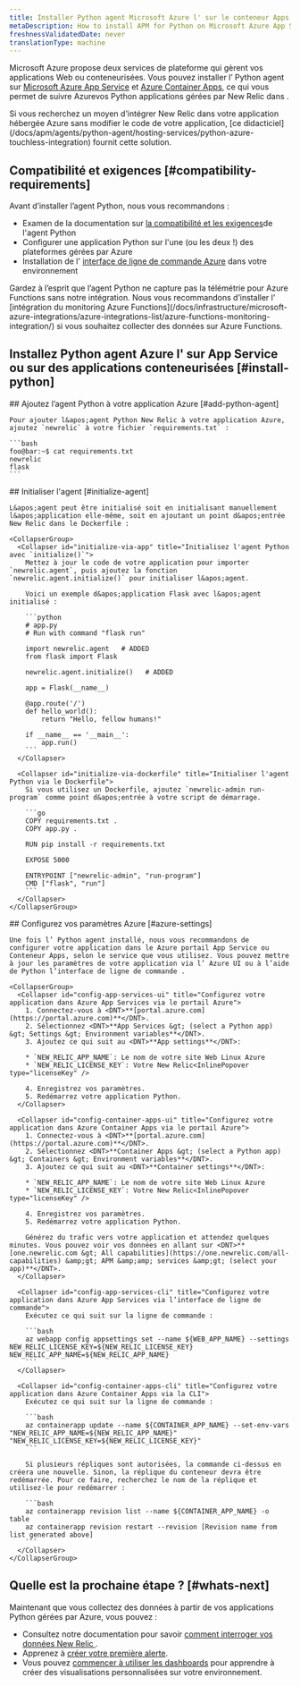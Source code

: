 ```yaml
---
title: Installer Python agent Microsoft Azure l' sur le conteneur Apps et App Service
metaDescription: How to install APM for Python on Microsoft Azure App Services and Container Apps.
freshnessValidatedDate: never
translationType: machine
---
```


Microsoft Azure propose deux services de plateforme qui gèrent vos applications Web ou conteneurisées. Vous pouvez installer l’ Python agent sur [Microsoft Azure App Service](https://learn.microsoft.com/en-us/azure/app-service/overview) et [Azure Container Apps](https://learn.microsoft.com/en-us/azure/container-apps/overview), ce qui vous permet de suivre Azurevos Python applications gérées par New Relic dans .

<Callout variant="tip" title="Approches alternatives">
  Si vous recherchez un moyen d’intégrer New Relic dans votre application hébergée Azure sans modifier le code de votre application, [ce didacticiel](/docs/apm/agents/python-agent/hosting-services/python-azure-touchless-integration) fournit cette solution.
</Callout>

## Compatibilité et exigences [#compatibility-requirements]

Avant d’installer l’agent Python, nous vous recommandons :

* Examen de la documentation sur [la compatibilité et les exigences](/docs/agents/python-agent/getting-started/compatibility-requirements-python-agent)de l&apos;agent Python
* Configurer une application Python sur l&apos;une (ou les deux !) des plateformes gérées par Azure
* Installation de l&apos; [interface de ligne de commande Azure](https://learn.microsoft.com/en-us/cli/azure/install-azure-cli-macos) dans votre environnement

<Callout variant="tip" title="Informations">
  Gardez à l’esprit que l’agent Python ne capture pas la télémétrie pour Azure Functions sans notre intégration. Nous vous recommandons d’installer l’ [intégration du monitoring Azure Functions](/docs/infrastructure/microsoft-azure-integrations/azure-integrations-list/azure-functions-monitoring-integration/) si vous souhaitez collecter des données sur Azure Functions.
</Callout>

## Installez Python agent Azure l&apos; sur App Service ou sur des applications conteneurisées [#install-python]

<Steps>
  <Step>
    ## Ajoutez l’agent Python à votre application Azure [#add-python-agent]

    Pour ajouter l&apos;agent Python New Relic à votre application Azure, ajoutez `newrelic` à votre fichier `requirements.txt` :

    ```bash
    foo@bar:~$ cat requirements.txt 
    newrelic
    flask
    ```
  </Step>

  <Step>
    ## Initialiser l&apos;agent [#initialize-agent]

    L&apos;agent peut être initialisé soit en initialisant manuellement l&apos;application elle-même, soit en ajoutant un point d&apos;entrée New Relic dans le Dockerfile :

    <CollapserGroup>
      <Collapser id="initialize-via-app" title="Initialisez l'agent Python avec `initialize()`">
        Mettez à jour le code de votre application pour importer `newrelic.agent`, puis ajoutez la fonction `newrelic.agent.initialize()` pour initialiser l&apos;agent.

        Voici un exemple d&apos;application Flask avec l&apos;agent initialisé :

        ```python
        # app.py
        # Run with command "flask run"

        import newrelic.agent   # ADDED
        from flask import Flask

        newrelic.agent.initialize()   # ADDED

        app = Flask(__name__)

        @app.route('/')
        def hello_world():
            return "Hello, fellow humans!"

        if __name__ == '__main__':
            app.run()
        ```
      </Collapser>

      <Collapser id="initialize-via-dockerfile" title="Initialiser l'agent Python via le Dockerfile">
        Si vous utilisez un Dockerfile, ajoutez `newrelic-admin run-program` comme point d&apos;entrée à votre script de démarrage.

        ```go
        COPY requirements.txt .
        COPY app.py .

        RUN pip install -r requirements.txt

        EXPOSE 5000

        ENTRYPOINT ["newrelic-admin", "run-program"]
        CMD ["flask", "run"]
        ```
      </Collapser>
    </CollapserGroup>
  </Step>

  <Step>
    ## Configurez vos paramètres Azure [#azure-settings]

    Une fois l’ Python agent installé, nous vous recommandons de configurer votre application dans le Azure portail App Service ou Conteneur Apps, selon le service que vous utilisez. Vous pouvez mettre à jour les paramètres de votre application via l’ Azure UI ou à l’aide de Python l’interface de ligne de commande .

    <CollapserGroup>
      <Collapser id="config-app-services-ui" title="Configurez votre application dans Azure App Services via le portail Azure">
        1. Connectez-vous à <DNT>**[portal.azure.com](https://portal.azure.com)**</DNT>.
        2. Sélectionnez <DNT>**App Services &gt; (select a Python app) &gt; Settings &gt; Environment variables**</DNT>.
        3. Ajoutez ce qui suit au <DNT>**App settings**</DNT>:

        * `NEW_RELIC_APP_NAME`: Le nom de votre site Web Linux Azure
        * `NEW_RELIC_LICENSE_KEY`: Votre New Relic<InlinePopover type="licenseKey" />

        4. Enregistrez vos paramètres.
        5. Redémarrez votre application Python.
      </Collapser>

      <Collapser id="config-container-apps-ui" title="Configurez votre application dans Azure Container Apps via le portail Azure">
        1. Connectez-vous à <DNT>**[portal.azure.com](https://portal.azure.com)**</DNT>.
        2. Sélectionnez <DNT>**Container Apps &gt; (select a Python app) &gt; Containers &gt; Environment variables**</DNT>.
        3. Ajoutez ce qui suit au <DNT>**Container settings**</DNT>:

        * `NEW_RELIC_APP_NAME`: Le nom de votre site Web Linux Azure
        * `NEW_RELIC_LICENSE_KEY`: Votre New Relic<InlinePopover type="licenseKey" />

        4. Enregistrez vos paramètres.
        5. Redémarrez votre application Python.

        Générez du trafic vers votre application et attendez quelques minutes. Vous pouvez voir vos données en allant sur <DNT>**[one.newrelic.com &gt; All capabilities](https://one.newrelic.com/all-capabilities) &amp;gt; APM &amp;amp; services &amp;gt; (select your app)**</DNT>.
      </Collapser>

      <Collapser id="config-app-services-cli" title="Configurez votre application dans Azure App Services via l’interface de ligne de commande">
        Exécutez ce qui suit sur la ligne de commande :

        ```bash
        az webapp config appsettings set --name ${WEB_APP_NAME} --settings NEW_RELIC_LICENSE_KEY=${NEW_RELIC_LICENSE_KEY} NEW_RELIC_APP_NAME=${NEW_RELIC_APP_NAME}
        ```
      </Collapser>

      <Collapser id="config-container-apps-cli" title="Configurez votre application dans Azure Container Apps via la CLI">
        Exécutez ce qui suit sur la ligne de commande :

        ```bash
        az containerapp update --name ${CONTAINER_APP_NAME} --set-env-vars "NEW_RELIC_APP_NAME=${NEW_RELIC_APP_NAME}" "NEW_RELIC_LICENSE_KEY=${NEW_RELIC_LICENSE_KEY}"
        ```

        Si plusieurs répliques sont autorisées, la commande ci-dessus en créera une nouvelle. Sinon, la réplique du conteneur devra être redémarrée. Pour ce faire, recherchez le nom de la réplique et utilisez-le pour redémarrer :

        ```bash
        az containerapp revision list --name ${CONTAINER_APP_NAME} -o table
        az containerapp revision restart --revision [Revision name from list generated above]
        ```
      </Collapser>
    </CollapserGroup>
  </Step>
</Steps>

## Quelle est la prochaine étape ? [#whats-next]

Maintenant que vous collectez des données à partir de vos applications Python gérées par Azure, vous pouvez :

* Consultez notre documentation pour savoir [comment interroger vos données New Relic ](/docs/query-your-data/explore-query-data/get-started/introduction-querying-new-relic-data).
* Apprenez à [créer votre première alerte](/docs/alerts/create-alert/create-alert-condition/alert-conditions).
* Vous pouvez [commencer à utiliser les dashboards](/docs/query-your-data/explore-query-data/dashboards/introduction-dashboards) pour apprendre à créer des visualisations personnalisées sur votre environnement.